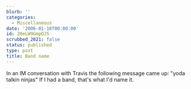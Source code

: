 ```yaml
---
blurb: ''
categories:
  - Miscellaneous
date: '2006-01-18T00:00:00'
id: 20eLW9GmpOJ5
scrubbed_2021: false
status: published
type: post
title: Band name
---
```


In an IM conversation with Travis the following message came up:
"yoda talkin ninjas" If I had a band, that's what I'd name it.
